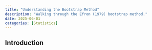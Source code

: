 ```yaml
---
title: "Understanding the Bootstrap Method"
description: "Walking through the Efron (1979) bootstrap method."
date: 2025-06-01
categories: [Statistics]
---
```


## Introduction